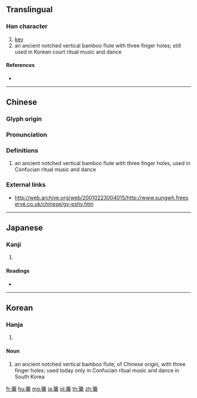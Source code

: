 {{character info/new}}
==Translingual==

===Han character===
{{Han char|rn=118|rad=竹|as=17|sn=23|four=88227|canj=HOMB|ids=⿱𥫗龠}}

# [[key]]
# an ancient notched vertical bamboo flute with three finger holes; still used in Korean court ritual music and dance

====References====
* {{Han ref|kx=0905.180|dkj=26771|dj=1330.130|hdz=53032.120|uh=7C65|ud=31845|bh=C5D4|bd=50644}}

----

==Chinese==
{{zh-forms}}

===Glyph origin===
{{Han etym}}

===Pronunciation===
{{zh-pron
|m=yuè
|c=joek6
|h=pfs=
|md=
|mn=io̍k
|w=
|mc=y
|oc=y
|cat=n
}}

===Definitions===
{{zh-hanzi}}

# {{lb|zh|archaic}} an ancient notched vertical bamboo flute with three finger holes, used in Confucian ritual music and dance

{{zh-cat|Musical instruments}}

===External links===
* http://web.archive.org/web/20010223004015/http://www.sungwh.freeserve.co.uk/chinese/gy-pshy.htm

----

==Japanese==

===Kanji===
{{ja-kanji|grade=}}

# {{defn|lang=ja|sort=竹17}}

====Readings====
* {{ja-readings|on=[[やく]] (yaku)|kun=[[ふえ]] (fue)|nanori=}}

----

==Korean==

===Hanja===
{{ko-hanja|hangeul=약|eumhun=|rv=yak|mr=yak|y=yak}}

# {{defn|lang=ko|sort=竹17}}

====Noun====
{{ko-noun|hangeul=약}}

# an ancient notched vertical bamboo flute, of Chinese origin, with three finger holes; used today only in Confucian ritual music and dance in South Korea

[[fr:籥]]
[[hu:籥]]
[[mg:籥]]
[[ja:籥]]
[[pl:籥]]
[[th:籥]]
[[zh:籥]]